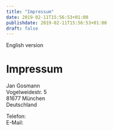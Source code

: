 ```yaml
---
title: "Impressum"
date: 2019-02-11T15:56:53+01:00
publishdate: 2019-02-11T15:56:53+01:00
draft: false
---
```


<p>
  <Link to="/legal/disclosure">
    <FlagSplitEn />
    English version
  </Link>
</p>

# Impressum

Jan Gosmann<br />
Vogelweidestr. 5<br />
81677 München<br />
Deutschland

Telefon: <CryptedPhone country="+49" area="174" block0="3588" block1="307" /><br />
E-Mail: <CryptedEmail name="adventures" domain="jgosmann" tld="de" />
